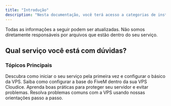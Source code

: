 ```yaml
---
title: "Introdução"
description: "Nesta documentação, você terá acesso a categorias de instalação e desenvolvimento dentro do seu serviço."
---
```


<Note>
  Todas as informações a seguir podem ser atualizadas. Não somos diretamente responsáveis por arquivos que estão dentro do seu serviço.
</Note>

## Qual serviço você está com dúvidas?

### **Tópicos Principais**

<Card title="Primeiros Passos" icon="rocket" href="/vps/comoconectar">
  Descubra como iniciar o seu serviço pela primeira vez e configurar o básico da VPS.
</Card>

<Card title="Configuração do FiveM" icon="server" href="/configuracao-fivem">
  Saiba como configurar a base do FiveM dentro da sua VPS Cloudice.
</Card>

<Card title="Segurança da VPS" icon="shield" href="/seguranca-vps">
  Aprenda boas práticas para proteger seu servidor e evitar problemas.
</Card>

<Card title="Soluções de Problemas" icon="bug" href="/solucoes-de-problemas">
  Resolva problemas comuns com a VPS usando nossas orientações passo a passo.
</Card>